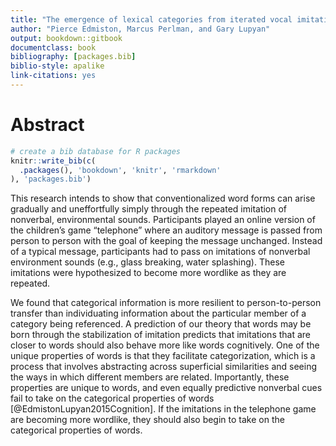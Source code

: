 ```yaml
--- 
title: "The emergence of lexical categories from iterated vocal imitation"
author: "Pierce Edmiston, Marcus Perlman, and Gary Lupyan"
output: bookdown::gitbook
documentclass: book
bibliography: [packages.bib]
biblio-style: apalike
link-citations: yes
---
```


# Abstract

```r
# create a bib database for R packages
knitr::write_bib(c(
  .packages(), 'bookdown', 'knitr', 'rmarkdown'
), 'packages.bib')
```

This research intends to show that conventionalized word forms can arise gradually and uneffortfully simply through the repeated imitation of nonverbal, environmental sounds. Participants played an online version of the children's game "telephone" where an auditory message is passed from person to person with the goal of keeping the message unchanged. Instead of a typical message, participants had to pass on imitations of nonverbal environment sounds (e.g., glass breaking, water splashing). These imitations were hypothesized to become more wordlike as they are repeated.

We found that categorical information is more resilient to person-to-person
transfer than individuating information about the particular member of a
category being referenced. A prediction of our theory that words may be born
through the stabilization of imitation predicts that imitations that are closer
to words should also behave more like words cognitively. One of the unique
properties of words is that they facilitate categorization, which is a process
that involves abstracting across superficial similarities and seeing the ways in
which different members are related. Importantly, these properties are unique to
words, and even equally predictive nonverbal cues fail to take on the
categorical properties of words [@EdmistonLupyan2015Cognition]. If the
imitations in the telephone game are becoming more wordlike, they should also
begin to take on the categorical properties of words.
